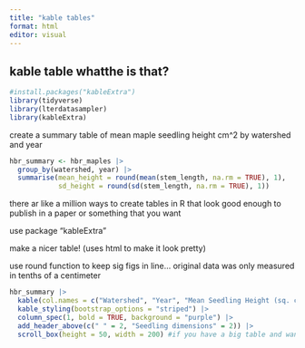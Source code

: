 ```yaml
---
title: "kable tables"
format: html
editor: visual
---
```


## kable table whatthe is that?

```r
#install.packages("kableExtra")
library(tidyverse) 
library(lterdatasampler) 
library(kableExtra)
```

create a summary table of mean maple seedling height cm\^2 by watershed and year

```r
hbr_summary <- hbr_maples |> 
  group_by(watershed, year) |> 
  summarise(mean_height = round(mean(stem_length, na.rm = TRUE), 1), 
            sd_height = round(sd(stem_length, na.rm = TRUE), 1))
```

there ar like a million ways to create tables in R that look good enough to publish in a paper or something that you want

use package "kableExtra"

make a nicer table! (uses html to make it look pretty)

use round function to keep sig figs in line... original data was only measured in tenths of a centimeter

```r
hbr_summary |> 
  kable(col.names = c("Watershed", "Year", "Mean Seedling Height (sq. cm)", "SD seedling height (sq. cm)")) |> 
  kable_styling(bootstrap_options = "striped") |> 
  column_spec(1, bold = TRUE, background = "purple") |> 
  add_header_above(c(" " = 2, "Seedling dimensions" = 2)) |> 
  scroll_box(height = 50, width = 200) #if you have a big table and want to save space 
```
